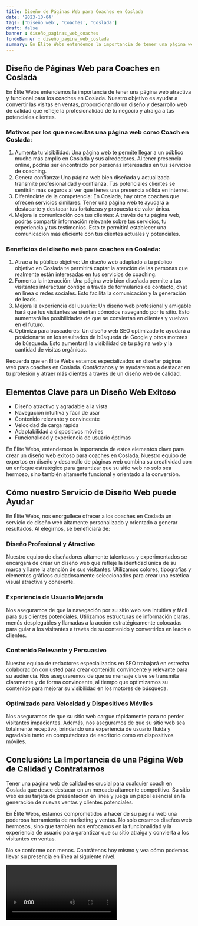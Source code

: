 ```yaml
---
title: Diseño de Páginas Web para Coaches en Coslada
date: '2023-10-04'
tags: ['Diseño web', 'Coaches', 'Coslada']
draft: false
banner : diseño_paginas_web_coaches
fondoBanner : diseño_pagina_web_coslada
summary: En Élite Webs entendemos la importancia de tener una página web atractiva y funcional para los coaches en Coslada. Nuestro objetivo es ayudar a convertir las visitas en ventas, proporcionando un diseño y desarrollo web de calidad que refleje la profesionalidad de tu negocio y atraiga a tus potenciales clientes.
---
```


## Diseño de Páginas Web para Coaches en Coslada

En Élite Webs entendemos la importancia de tener una página web atractiva y funcional para los coaches en Coslada. Nuestro objetivo es ayudar a convertir las visitas en ventas, proporcionando un diseño y desarrollo web de calidad que refleje la profesionalidad de tu negocio y atraiga a tus potenciales clientes.

### Motivos por los que necesitas una página web como Coach en Coslada:

1. Aumenta tu visibilidad: Una página web te permite llegar a un público mucho más amplio en Coslada y sus alrededores. Al tener presencia online, podrás ser encontrado por personas interesadas en tus servicios de coaching.
2. Genera confianza: Una página web bien diseñada y actualizada transmite profesionalidad y confianza. Tus potenciales clientes se sentirán más seguros al ver que tienes una presencia sólida en internet.
3. Diferénciate de la competencia: En Coslada, hay otros coaches que ofrecen servicios similares. Tener una página web te ayudará a destacarte y destacar tus fortalezas y propuesta de valor única.
4. Mejora la comunicación con tus clientes: A través de tu página web, podrás compartir información relevante sobre tus servicios, tu experiencia y tus testimonios. Esto te permitirá establecer una comunicación más eficiente con tus clientes actuales y potenciales.

### Beneficios del diseño web para coaches en Coslada:

1. Atrae a tu público objetivo: Un diseño web adaptado a tu público objetivo en Coslada te permitirá captar la atención de las personas que realmente están interesadas en tus servicios de coaching.
2. Fomenta la interacción: Una página web bien diseñada permite a tus visitantes interactuar contigo a través de formularios de contacto, chat en línea o redes sociales. Esto facilita la comunicación y la generación de leads.
3. Mejora la experiencia del usuario: Un diseño web profesional y amigable hará que tus visitantes se sientan cómodos navegando por tu sitio. Esto aumentará las posibilidades de que se conviertan en clientes y vuelvan en el futuro.
4. Optimiza para buscadores: Un diseño web SEO optimizado te ayudará a posicionarte en los resultados de búsqueda de Google y otros motores de búsqueda. Esto aumentará la visibilidad de tu página web y la cantidad de visitas orgánicas.

Recuerda que en Élite Webs estamos especializados en diseñar páginas web para coaches en Coslada. Contáctanos y te ayudaremos a destacar en tu profesión y atraer más clientes a través de un diseño web de calidad.

<GifSeo />

<Cta />

## Elementos Clave para un Diseño Web Exitoso

- Diseño atractivo y agradable a la vista
- Navegación intuitiva y fácil de usar
- Contenido relevante y convincente
- Velocidad de carga rápida
- Adaptabilidad a dispositivos móviles
- Funcionalidad y experiencia de usuario óptimas

En Élite Webs, entendemos la importancia de estos elementos clave para crear un diseño web exitoso para coaches en Coslada. Nuestro equipo de expertos en diseño y desarrollo de páginas web combina su creatividad con un enfoque estratégico para garantizar que su sitio web no solo sea hermoso, sino también altamente funcional y orientado a la conversión.

## Cómo nuestro Servicio de Diseño Web puede Ayudar

En Élite Webs, nos enorgullece ofrecer a los coaches en Coslada un servicio de diseño web altamente personalizado y orientado a generar resultados. Al elegirnos, se beneficiará de:

### Diseño Profesional y Atractivo
Nuestro equipo de diseñadores altamente talentosos y experimentados se encargará de crear un diseño web que refleje la identidad única de su marca y llame la atención de sus visitantes. Utilizamos colores, tipografías y elementos gráficos cuidadosamente seleccionados para crear una estética visual atractiva y coherente.

### Experiencia de Usuario Mejorada
Nos aseguramos de que la navegación por su sitio web sea intuitiva y fácil para sus clientes potenciales. Utilizamos estructuras de información claras, menús desplegables y llamadas a la acción estratégicamente colocadas para guiar a los visitantes a través de su contenido y convertirlos en leads o clientes.

### Contenido Relevante y Persuasivo
Nuestro equipo de redactores especializados en SEO trabajará en estrecha colaboración con usted para crear contenido convincente y relevante para su audiencia. Nos aseguraremos de que su mensaje clave se transmita claramente y de forma convincente, al tiempo que optimizamos su contenido para mejorar su visibilidad en los motores de búsqueda.

### Optimizado para Velocidad y Dispositivos Móviles
Nos aseguramos de que su sitio web cargue rápidamente para no perder visitantes impacientes. Además, nos aseguramos de que su sitio web sea totalmente receptivo, brindando una experiencia de usuario fluida y agradable tanto en computadoras de escritorio como en dispositivos móviles.

## Conclusión: La Importancia de una Página Web de Calidad y Contratarnos

Tener una página web de calidad es crucial para cualquier coach en Coslada que desee destacar en un mercado altamente competitivo. Su sitio web es su tarjeta de presentación en línea y juega un papel esencial en la generación de nuevas ventas y clientes potenciales.

En Élite Webs, estamos comprometidos a hacer de su página web una poderosa herramienta de marketing y ventas. No solo creamos diseños web hermosos, sino que también nos enfocamos en la funcionalidad y la experiencia de usuario para garantizar que su sitio atraiga y convierta a los visitantes en ventas.

No se conforme con menos. Contrátenos hoy mismo y vea cómo podemos llevar su presencia en línea al siguiente nivel.

<Video />

<CtaBot job='Coaches' city='Coslada'/>

<Gmaps query='Coslada+españa+maps' />